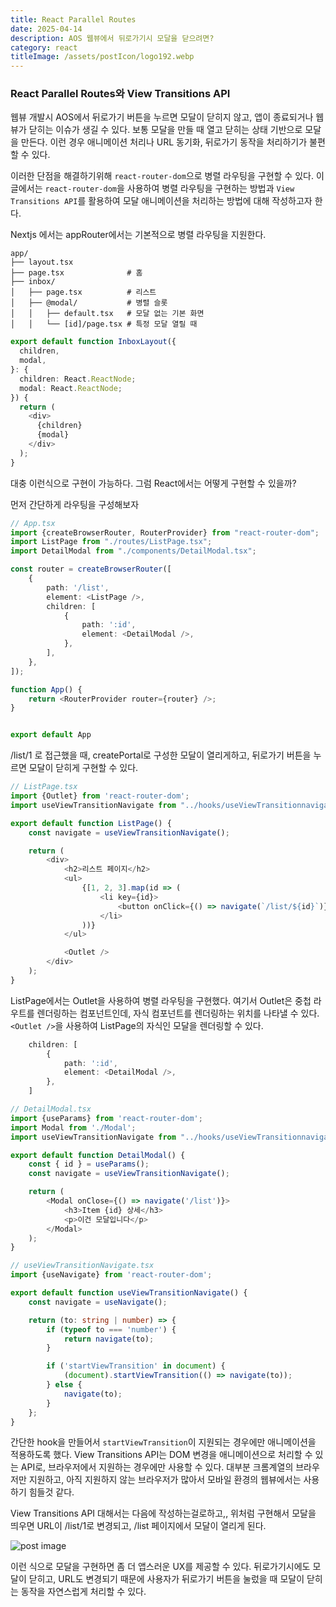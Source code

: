 ```yaml
---
title: React Parallel Routes
date: 2025-04-14
description: AOS 웹뷰에서 뒤로가기시 모달을 닫으려면?
category: react
titleImage: /assets/postIcon/logo192.webp
---
```


### React Parallel Routes와 View Transitions API

웹뷰 개발시 AOS에서 뒤로가기 버튼을 누르면 모달이 닫히지 않고, 앱이 종료되거나 웹뷰가 닫히는 이슈가 생길 수 있다.
보통 모달을 만들 때 열고 닫히는 상태 기반으로 모달을 만든다. 이런 경우 애니메이션 처리나 URL 동기화, 뒤로가기 동작을 처리하기가 불편할 수 있다.

이러한 단점을 해결하기위해 `react-router-dom`으로 병렬 라우팅을 구현할 수 있다.
이 글에서는 `react-router-dom`을 사용하여 병렬 라우팅을 구현하는 방법과 `View Transitions API`를 활용하여 모달 애니메이션을 처리하는 방법에 대해 작성하고자 한다.

Nextjs 에서는 appRouter에서는 기본적으로 병렬 라우팅을 지원한다.

```
app/
├── layout.tsx
├── page.tsx              # 홈
├── inbox/
│   ├── page.tsx          # 리스트
│   ├── @modal/           # 병렬 슬롯
│   │   ├── default.tsx   # 모달 없는 기본 화면
│   │   └── [id]/page.tsx # 특정 모달 열릴 때
```

```typescript jsx
export default function InboxLayout({
  children,
  modal,
}: {
  children: React.ReactNode;
  modal: React.ReactNode;
}) {
  return (
    <div>
      {children}
      {modal}
    </div>
  );
}
```
대충 이런식으로 구현이 가능하다. 그럼 React에서는 어떻게 구현할 수 있을까?

먼저 간단하게 라우팅을 구성해보자

```typescript jsx
// App.tsx
import {createBrowserRouter, RouterProvider} from "react-router-dom";
import ListPage from "./routes/ListPage.tsx";
import DetailModal from "./components/DetailModal.tsx";

const router = createBrowserRouter([
    {
        path: '/list',
        element: <ListPage />,
        children: [
            {
                path: ':id',
                element: <DetailModal />,
            },
        ],
    },
]);

function App() {
    return <RouterProvider router={router} />;
}


export default App
```
/list/1 로 접근했을 때, createPortal로 구성한 모달이 열리게하고, 뒤로가기 버튼을 누르면 모달이 닫히게 구현할 수 있다.

```typescript jsx
// ListPage.tsx
import {Outlet} from 'react-router-dom';
import useViewTransitionNavigate from "../hooks/useViewTransitionnavigate.ts";

export default function ListPage() {
    const navigate = useViewTransitionNavigate();

    return (
        <div>
            <h2>리스트 페이지</h2>
            <ul>
                {[1, 2, 3].map(id => (
                    <li key={id}>
                        <button onClick={() => navigate(`/list/${id}`)}>Item {id} 보기</button>
                    </li>
                ))}
            </ul>

            <Outlet />
        </div>
    );
}
```

ListPage에서는 Outlet을 사용하여 병렬 라우팅을 구현했다.
여기서 Outlet은 중첩 라우트를 렌더링하는 컴포넌트인데, 자식 컴포넌트를 렌더링하는 위치를 나타낼 수 있다.
`<Outlet />`을 사용하여 ListPage의 자식인 모달을 렌더링할 수 있다.

```typescript jsx
    children: [
        {
            path: ':id',
            element: <DetailModal />,
        },
    ]
````

```typescript jsx
// DetailModal.tsx
import {useParams} from 'react-router-dom';
import Modal from './Modal';
import useViewTransitionNavigate from "../hooks/useViewTransitionnavigate.ts";

export default function DetailModal() {
    const { id } = useParams();
    const navigate = useViewTransitionNavigate();

    return (
        <Modal onClose={() => navigate('/list')}>
            <h3>Item {id} 상세</h3>
            <p>이건 모달입니다</p>
        </Modal>
    );
}
```

```typescript jsx
// useViewTransitionNavigate.tsx
import {useNavigate} from 'react-router-dom';

export default function useViewTransitionNavigate() {
    const navigate = useNavigate();

    return (to: string | number) => {
        if (typeof to === 'number') {
            return navigate(to);
        }

        if ('startViewTransition' in document) {
            (document).startViewTransition(() => navigate(to));
        } else {
            navigate(to);
        }
    };
}
```

간단한 hook을 만들어서 `startViewTransition`이 지원되는 경우에만 애니메이션을 적용하도록 했다.
View Transitions API는 DOM 변경을 애니메이션으로 처리할 수 있는 API로, 브라우저에서 지원하는 경우에만 사용할 수 있다.
대부분 크롬계열의 브라우저만 지원하고, 아직 지원하지 않는 브라우저가 많아서 모바일 환경의 웹뷰에서는 사용하기 힘들것 같다.

View Transitions API 대해서는 다음에 작성하는걸로하고,, 위처럼 구현해서 모달을 띄우면 URL이 /list/1로 변경되고, /list 페이지에서 모달이 열리게 된다.

<img src="/assets/blog/javaScript/parallel-routes.gif" width={300} height={300} alt="post image"/>

이런 식으로 모달을 구현하면 좀 더 앱스러운 UX를 제공할 수 있다.
뒤로가기시에도 모달이 닫히고, URL도 변경되기 때문에 사용자가 뒤로가기 버튼을 눌렀을 때 모달이 닫히는 동작을 자연스럽게 처리할 수 있다.

